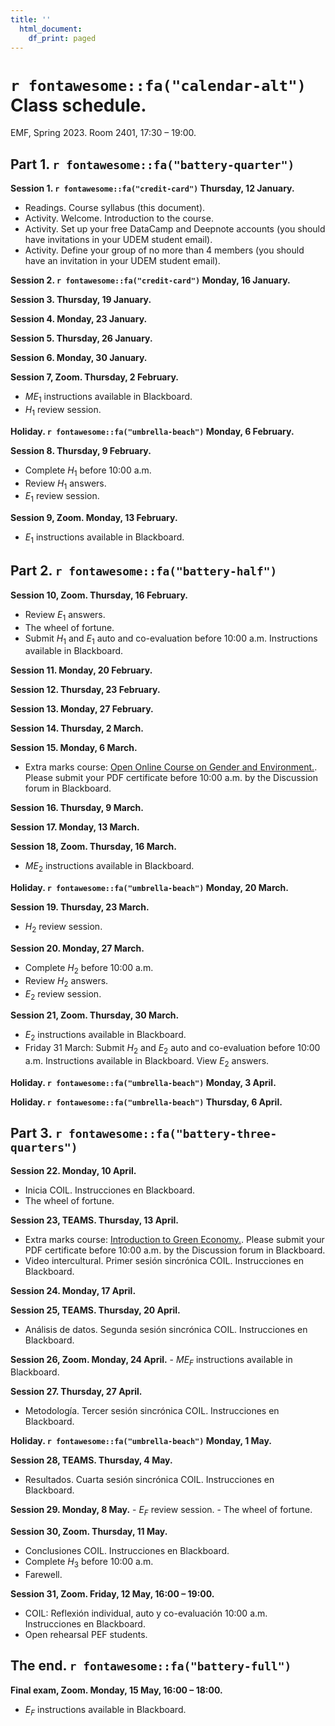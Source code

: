 ```yaml
---
title: ''
  html_document:
    df_print: paged
---
```


\newpage

# `r fontawesome::fa("calendar-alt")` Class schedule. 

EMF, Spring 2023. Room 2401, 17:30 – 19:00.

## Part 1. `r fontawesome::fa("battery-quarter")`

**Session 1. `r fontawesome::fa("credit-card")` Thursday, 12 January.**

- Readings. Course syllabus (this document).
- Activity. Welcome. Introduction to the course.
- Activity. Set up your free DataCamp and Deepnote accounts (you should have invitations in your UDEM student email).
- Activity. Define your group of no more than 4 members (you should have an invitation in your UDEM student email).

**Session 2. `r fontawesome::fa("credit-card")` Monday, 16 January.**



**Session 3. Thursday, 19 January.**



**Session 4. Monday, 23 January.**



**Session 5. Thursday, 26 January.**




**Session 6. Monday, 30 January.**



**Session 7, Zoom. Thursday, 2 February.**

- $ME_1$ instructions available in Blackboard.
- $H_1$ review session.



**Holiday. `r fontawesome::fa("umbrella-beach")` Monday, 6 February.**

**Session 8. Thursday, 9 February.**

- Complete $H_1$ before 10:00 a.m.
- Review $H_1$ answers.
- $E_1$ review session.


**Session 9, Zoom. Monday, 13 February.**

- $E_1$ instructions available in Blackboard.



## Part 2. `r fontawesome::fa("battery-half")`

**Session 10, Zoom. Thursday, 16 February.**

- Review $E_1$ answers.
- The wheel of fortune.
- Submit $H_1$ and $E_1$ auto and co-evaluation before 10:00 a.m. Instructions available in Blackboard.




**Session 11. Monday, 20 February.**



**Session 12. Thursday, 23 February.**



**Session 13. Monday, 27 February.**



**Session 14. Thursday, 2 March.**


**Session 15. Monday, 6 March.**

- Extra marks course: [Open Online Course on Gender and Environment.](https://unccelearn.org/course/view.php?id=39&page=overview). Please submit your PDF certificate before 10:00 a.m. by the Discussion forum in Blackboard.



**Session 16. Thursday, 9 March.**


**Session 17. Monday, 13 March.**


**Session 18, Zoom. Thursday, 16 March.**

- $ME_2$ instructions available in Blackboard.




**Holiday. `r fontawesome::fa("umbrella-beach")` Monday, 20 March.**


**Session 19. Thursday, 23 March.**

- $H_2$ review session.


**Session 20. Monday, 27 March.**

- Complete $H_2$ before 10:00 a.m.
- Review $H_2$ answers.
- $E_2$ review session.



**Session 21, Zoom. Thursday, 30 March.**

- $E_2$ instructions available in Blackboard.
- Friday 31 March: Submit $H_2$ and $E_2$ auto and co-evaluation before 10:00 a.m. Instructions available in Blackboard. View $E_2$ answers.


**Holiday. `r fontawesome::fa("umbrella-beach")` Monday, 3 April.**

**Holiday. `r fontawesome::fa("umbrella-beach")` Thursday, 6 April.**

## Part 3. `r fontawesome::fa("battery-three-quarters")`

**Session 22. Monday, 10 April.**

- Inicia COIL. Instrucciones en Blackboard.
- The wheel of fortune.

**Session 23, TEAMS. Thursday, 13 April.**

- Extra marks course: [Introduction to Green Economy.](https://unccelearn.org/course/view.php?id=51&page=overview). Please submit your PDF certificate before 10:00 a.m. by the Discussion forum in Blackboard.
- Video intercultural. Primer sesión sincrónica COIL. Instrucciones en Blackboard.

**Session 24. Monday, 17 April.**




**Session 25, TEAMS. Thursday, 20 April.**

- Análisis de datos. Segunda sesión sincrónica COIL. Instrucciones en Blackboard.

**Session 26, Zoom. Monday, 24 April.**
- $ME_F$ instructions available in Blackboard.




**Session 27. Thursday, 27 April.**

- Metodología. Tercer sesión sincrónica COIL. Instrucciones en Blackboard.

**Holiday. `r fontawesome::fa("umbrella-beach")` Monday, 1 May.**



**Session 28, TEAMS. Thursday, 4 May.**

- Resultados. Cuarta sesión sincrónica COIL. Instrucciones en Blackboard.


**Session 29. Monday, 8 May.**
- $E_F$ review session.
- The wheel of fortune.

**Session 30, Zoom. Thursday, 11 May.**

- Conclusiones COIL. Instrucciones en Blackboard.
- Complete $H_3$ before 10:00 a.m.
- Farewell.

**Session 31, Zoom. Friday, 12 May, 16:00 – 19:00.**

- COIL: Reflexión individual, auto y co-evaluación 10:00 a.m. Instrucciones en Blackboard.
- Open rehearsal PEF students.

## The end. `r fontawesome::fa("battery-full")`

**Final exam, Zoom. Monday, 15 May, 16:00 – 18:00.**

- $E_F$ instructions available in Blackboard.


\newpage